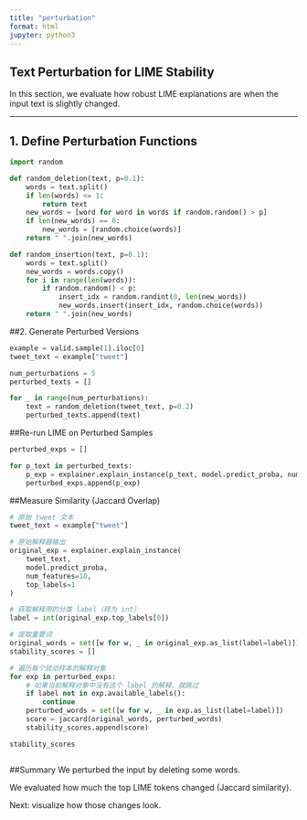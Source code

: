 ```yaml
---
title: "perturbation"
format: html
jupyter: python3
---
```


## Text Perturbation for LIME Stability

In this section, we evaluate how robust LIME explanations are when the input text is slightly changed.

---

## 1. Define Perturbation Functions

```python
import random

def random_deletion(text, p=0.1):
    words = text.split()
    if len(words) <= 1:
        return text
    new_words = [word for word in words if random.random() > p]
    if len(new_words) == 0:
        new_words = [random.choice(words)]
    return " ".join(new_words)

def random_insertion(text, p=0.1):
    words = text.split()
    new_words = words.copy()
    for i in range(len(words)):
        if random.random() < p:
            insert_idx = random.randint(0, len(new_words))
            new_words.insert(insert_idx, random.choice(words))
    return " ".join(new_words)
```

##2. Generate Perturbed Versions
```python
example = valid.sample(1).iloc[0]
tweet_text = example["tweet"]

num_perturbations = 5
perturbed_texts = []

for _ in range(num_perturbations):
    text = random_deletion(tweet_text, p=0.2)
    perturbed_texts.append(text)
```

##Re-run LIME on Perturbed Samples
```python
perturbed_exps = []

for p_text in perturbed_texts:
    p_exp = explainer.explain_instance(p_text, model.predict_proba, num_features=10, top_labels=1)
    perturbed_exps.append(p_exp)

```

##Measure Similarity (Jaccard Overlap)
```python
# 原始 tweet 文本
tweet_text = example["tweet"]

# 原始解释器输出
original_exp = explainer.explain_instance(
    tweet_text,
    model.predict_proba,
    num_features=10,
    top_labels=1
)

# 获取解释用的分类 label（转为 int）
label = int(original_exp.top_labels[0])

# 提取重要词
original_words = set([w for w, _ in original_exp.as_list(label=label)])
stability_scores = []

# 遍历每个扰动样本的解释对象
for exp in perturbed_exps:
    # 如果当前解释对象中没有这个 label 的解释，就跳过
    if label not in exp.available_labels():
        continue
    perturbed_words = set([w for w, _ in exp.as_list(label=label)])
    score = jaccard(original_words, perturbed_words)
    stability_scores.append(score)

stability_scores



```

##Summary
We perturbed the input by deleting some words.

We evaluated how much the top LIME tokens changed (Jaccard similarity).

Next: visualize how those changes look.

